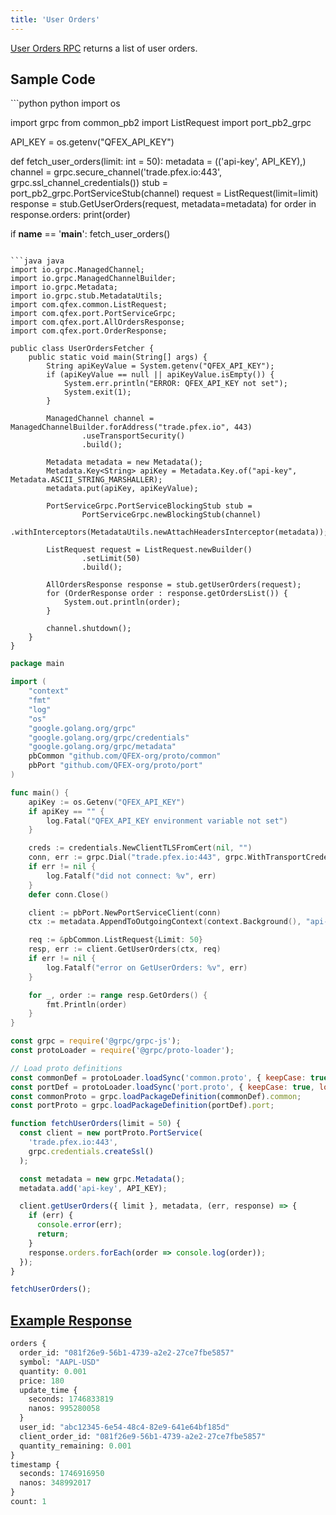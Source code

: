 ```yaml
---
title: 'User Orders'
---
```


[User Orders RPC](https://github.com/QFEX-org/proto/blob/main/port.proto#L12) returns a list of user orders.

## Sample Code

<CodeGroup>
```python python
import os

import grpc
from common_pb2 import ListRequest
import port_pb2_grpc

API_KEY = os.getenv("QFEX_API_KEY")

def fetch_user_orders(limit: int = 50):
    metadata = (('api-key', API_KEY),)
    channel = grpc.secure_channel('trade.pfex.io:443', grpc.ssl_channel_credentials())
    stub = port_pb2_grpc.PortServiceStub(channel)
    request = ListRequest(limit=limit)
    response = stub.GetUserOrders(request, metadata=metadata)
    for order in response.orders:
        print(order)

if __name__ == '__main__':
    fetch_user_orders()
```

```java java
import io.grpc.ManagedChannel;
import io.grpc.ManagedChannelBuilder;
import io.grpc.Metadata;
import io.grpc.stub.MetadataUtils;
import com.qfex.common.ListRequest;
import com.qfex.port.PortServiceGrpc;
import com.qfex.port.AllOrdersResponse;
import com.qfex.port.OrderResponse;

public class UserOrdersFetcher {
    public static void main(String[] args) {
        String apiKeyValue = System.getenv("QFEX_API_KEY");
        if (apiKeyValue == null || apiKeyValue.isEmpty()) {
            System.err.println("ERROR: QFEX_API_KEY not set");
            System.exit(1);
        }

        ManagedChannel channel = ManagedChannelBuilder.forAddress("trade.pfex.io", 443)
                .useTransportSecurity()
                .build();

        Metadata metadata = new Metadata();
        Metadata.Key<String> apiKey = Metadata.Key.of("api-key", Metadata.ASCII_STRING_MARSHALLER);
        metadata.put(apiKey, apiKeyValue);

        PortServiceGrpc.PortServiceBlockingStub stub =
                PortServiceGrpc.newBlockingStub(channel)
                        .withInterceptors(MetadataUtils.newAttachHeadersInterceptor(metadata));

        ListRequest request = ListRequest.newBuilder()
                .setLimit(50)
                .build();

        AllOrdersResponse response = stub.getUserOrders(request);
        for (OrderResponse order : response.getOrdersList()) {
            System.out.println(order);
        }

        channel.shutdown();
    }
}
```

```go go
package main

import (
    "context"
    "fmt"
    "log"
    "os"
    "google.golang.org/grpc"
    "google.golang.org/grpc/credentials"
    "google.golang.org/grpc/metadata"
    pbCommon "github.com/QFEX-org/proto/common"
    pbPort "github.com/QFEX-org/proto/port"
)

func main() {
    apiKey := os.Getenv("QFEX_API_KEY")
    if apiKey == "" {
        log.Fatal("QFEX_API_KEY environment variable not set")
    }

    creds := credentials.NewClientTLSFromCert(nil, "")
    conn, err := grpc.Dial("trade.pfex.io:443", grpc.WithTransportCredentials(creds))
    if err != nil {
        log.Fatalf("did not connect: %v", err)
    }
    defer conn.Close()

    client := pbPort.NewPortServiceClient(conn)
    ctx := metadata.AppendToOutgoingContext(context.Background(), "api-key", apiKey)

    req := &pbCommon.ListRequest{Limit: 50}
    resp, err := client.GetUserOrders(ctx, req)
    if err != nil {
        log.Fatalf("error on GetUserOrders: %v", err)
    }

    for _, order := range resp.GetOrders() {
        fmt.Println(order)
    }
}
```

```javascript node
const grpc = require('@grpc/grpc-js');
const protoLoader = require('@grpc/proto-loader');

// Load proto definitions
const commonDef = protoLoader.loadSync('common.proto', { keepCase: true, longs: String, enums: String, defaults: true, oneofs: true });
const portDef = protoLoader.loadSync('port.proto', { keepCase: true, longs: String, enums: String, defaults: true, oneofs: true });
const commonProto = grpc.loadPackageDefinition(commonDef).common;
const portProto = grpc.loadPackageDefinition(portDef).port;

function fetchUserOrders(limit = 50) {
  const client = new portProto.PortService(
    'trade.pfex.io:443',
    grpc.credentials.createSsl()
  );

  const metadata = new grpc.Metadata();
  metadata.add('api-key', API_KEY);

  client.getUserOrders({ limit }, metadata, (err, response) => {
    if (err) {
      console.error(err);
      return;
    }
    response.orders.forEach(order => console.log(order));
  });
}

fetchUserOrders();
```
</CodeGroup>

## [Example Response](https://github.com/QFEX-org/proto/blob/main/port.proto#L99)

```proto
orders {
  order_id: "081f26e9-56b1-4739-a2e2-27ce7fbe5857"
  symbol: "AAPL-USD"
  quantity: 0.001
  price: 180
  update_time {
    seconds: 1746833819
    nanos: 995280058
  }
  user_id: "abc12345-6e54-48c4-82e9-641e64bf185d"
  client_order_id: "081f26e9-56b1-4739-a2e2-27ce7fbe5857"
  quantity_remaining: 0.001
}
timestamp {
  seconds: 1746916950
  nanos: 348992017
}
count: 1
```